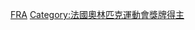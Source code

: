 {{Commonscat|Olympic gold medalists for France}}

[[Category:奥林匹克运动会金牌得主|FRA]]
[[Category:法國奧林匹克運動會獎牌得主|Category:法國奧林匹克運動會獎牌得主]]